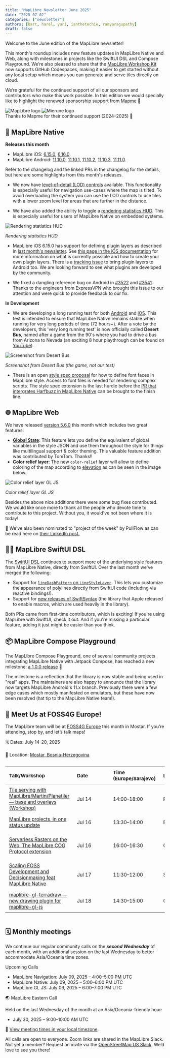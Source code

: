 ```yaml
---
title: "MapLibre Newsletter June 2025"
date: "2025-07-02"
categories: ["newsletter"]
authors: [bart, harel, yuri, ianthetechie, ramyaragupathy]
draft: false
---
```



Welcome to the June edition of the MapLibre newsletter!

This month's roundup includes new feature updates in MapLibre Native and Web, along with milestones in projects like the SwiftUI DSL and Compose Playground. We’re also pleased to share that the [MapLibre Workshop Kit](https://github.com/maplibre/workshop) now supports GitHub Codespaces, making it easier to get started without any local setup which means you can generate and serve tiles directly on cloud.

We’re grateful for the continued support of all our sponsors and contributors who make this work possible. In this edition we would specially like to highlight the renewed sponsorship support from [Mapme](https://mapme.com/) 💙

<div
  style={{
    backgroundColor: "white",
    padding: "2rem",
    border: "10px solid #cfd8dc",
    borderRadius: "0",
    marginBottom: "3rem",
    display: "flex",
    justifyContent: "center",
    alignItems: "center",
    gap: "2rem",
    flexWrap: "nowrap",
    overflow: "hidden",
    flexDirection: "column",
  }}
>
  <div
    style={{
      display: "flex",
      justifyContent: "center",
      alignItems: "center",
      gap: "2rem",
      flexWrap: "nowrap",
      width: "100%",
    }}
  >
    <Image
      src={maplibreLogo}
      alt="MapLibre logo"
      style={{
        width: "40%",
        maxWidth: "300px",
        height: "auto",
        objectFit: "contain",
      }}
    />
    <Image
      src={mapmeLogo}
      alt="Mierune logo"
      style={{
        width: "40%",
        maxWidth: "330px",
        height: "auto",
        objectFit: "contain",
      }}
    />
  </div>
  <div
    style={{
      marginTop: "1rem",
      fontSize: "1rem",
      textAlign: "center",
      color: "#263238",
      fontStyle: "italic",
    }}
  >
    Thanks to Mapme for their continued support (2024–2025) 🤝
  </div>
</div>

## 📱 MapLibre Native

**Releases this month**

- MapLibre iOS: [6.15.0](https://github.com/maplibre/maplibre-native/releases/tag/ios-v6.15.0), [6.16.0](https://github.com/maplibre/maplibre-native/releases/tag/ios-v6.16.0).
- MapLibre Android: [11.10.0](https://github.com/maplibre/maplibre-native/releases/tag/android-v11.10.0), [11.10.1](https://github.com/maplibre/maplibre-native/releases/tag/android-v11.10.1), [11.10.2](https://github.com/maplibre/maplibre-native/releases/tag/android-v11.10.2), [11.10.3](https://github.com/maplibre/maplibre-native/releases/tag/android-v11.10.3), [11.11.0](https://github.com/maplibre/maplibre-native/releases/tag/android-v11.11.0).

Refer to the changelog and the linked PRs in the changelog for the details, but here are some highlights from this month's releases.

- We now have [level-of-detail (LOD) controls](https://github.com/maplibre/maplibre-native/pull/2958) available. This functionality is especially useful for navigation use-cases where the map is tilted. To avoid overloading the system you can use the LOD controls to use tiles with a lower zoom level for areas that are further in the distance.

- We have also added the ability to toggle a [rendering statistics HUD](https://maplibre.org/maplibre-native/ios/latest/documentation/maplibre-native-for-ios/renderingstatisticshud/). This is especially useful for users of MapLibre Native on embedded systems.

<div style={{ textAlign: "center" }}>
  <Image
    src={renderingStats}
    style={{
      maxWidth: "300px",
      maxHeight: "600px",
      width: "100%",
      height: "auto",
      display: "inline-block",
    }}
    alt="Rendering statistics HUD"
  />
  <p
    style={{
      fontSize: "0.9rem",
      color: "#555",
      marginTop: "8px",
      fontStyle: "italic",
    }}
  >
    <em>Rendering statistics HUD</em>
  </p>
</div>

- MapLibre iOS 6.15.0 has support for defining plugin layers as described in [last month's newsletter](https://maplibre.org/news/2025-06-02-maplibre-newsletter-may-2025/). See [this page in the iOS documentation](https://maplibre.org/maplibre-native/ios/latest/documentation/maplibre-native-for-ios/pluginlayers) for more information on what is currently possible and how to create your own plugin layers. There is a [tracking issue](https://github.com/maplibre/maplibre-native/issues/3593) to bring plugin layers to Android too. We are looking forward to see what plugins are developed by the community.

- We fixed a dangling reference bug on Android in [#3522](https://github.com/maplibre/maplibre-native/pull/3522) and [#3541](https://github.com/maplibre/maplibre-native/pull/3541). Thanks to the engineers from ExpressVPN who brought this issue to our attention and were quick to provide feedback to our fix.

**In Development**

- We are developing a long running test for both [Android](https://github.com/maplibre/maplibre-native/pull/3512) and [iOS](https://github.com/maplibre/maplibre-native/pull/3592). This test is intended to ensure that MapLibre Native remains stable when running for very long periods of time (72 hours+). After a vote by the developers, this 'very long running test' is now officially called **Desert Bus**, named after a game from the 90's where you had to drive a bus from Arizona to Nevada (an exciting 8 hour playthrough can be found on [YouTube](https://youtu.be/2LtiHla1dNg)).

<div style={{ textAlign: "center" }}>
  <Image
    src={desertBus}
    style={{
      maxWidth: "400px",
      maxHeight: "400px",
      width: "100%",
      height: "auto",
      display: "inline-block",
    }}
    alt="Screenshot from Desert Bus"
  />
  <p
    style={{
      fontSize: "0.9rem",
      color: "#555",
      marginTop: "8px",
      fontStyle: "italic",
    }}
  >
    <em>Screenshot from Desert Bus (the game, not our test)</em>
  </p>
</div>

- There is an open [style spec proposal](https://github.com/maplibre/maplibre-style-spec/pull/1204) for how to define font faces in MapLibre style. Access to font files is needed for rendering complex scripts. The style spec extension is the last hurdle before the [PR that intergrates Harfbuzz in MapLibre Native](https://github.com/maplibre/maplibre-native/pull/1439) can be brought to the finish line.

## 🌐 MapLibre Web

We have released [version 5.6.0](https://github.com/maplibre/maplibre-gl-js/releases/tag/v5.6.0) this month which includes two great features:

- [**Global State**](https://maplibre.org/maplibre-style-spec/state/): This feature lets you define the equivalent of global variables in the style JSON and use them throughout the style for things like multilingual support & color theming. This valuable feature addition was contributed by TomTom. Thanks!!
- **Color relief layer**: The new `color-relief` layer will allow to define coloring of the map according to [elevation](https://maplibre.org/maplibre-style-spec/expressions/#color-relief) as can be seen in the image below.

<div style={{ textAlign: "center" }}>
  <Image
    src={colorRelief}
    style={{
      maxWidth: "400px",
      maxHeight: "800px",
      width: "100%",
      height: "auto",
      display: "inline-block",
    }}
    alt="Color relief layer GL JS"
  />
  <p
    style={{
      fontSize: "0.9rem",
      color: "#555",
      marginTop: "8px",
      fontStyle: "italic",
    }}
  >
    <em>Color relief layer GL JS</em>
  </p>
</div>

Besides the above nice additions there were some bug fixes contributed.
We would like once more to thank all the people who devote time to contribute to this project. Without you, it would've not been where it is today!

🎉 We've also been nominated to "project of the week" by PullFlow as can be read here on [their LinkedIn post.](https://www.linkedin.com/posts/pullflow_developerexperience-opensource-webmapping-activity-7339305562985086976-tuR3)

## 🧑‍💻 MapLibre SwiftUI DSL

The [SwiftUI DSL](https://github.com/maplibre/swiftui-dsl) continues to support more of the underlying style features from MapLibre Native, directly from SwiftUI. Over the last month we've merged the following:

- Support for [`lineDashPattern` on `LineStyleLayer`](https://github.com/maplibre/swiftui-dsl/pull/94). This lets you customize the appearance of polylines directly from SwiftUI code (including via reactive bindings!).
- Support for [new releases of SwiftSyntax](https://github.com/maplibre/swiftui-dsl/pull/93) (the library that Apple released to enable macros, which are used heavily in the library).

Both PRs came from first-time contributors, which is exciting! If you're using MapLibre with SwiftUI, check it out. And if you're missing a particular feature, adding it just might be easier than you think.

## 📦 MapLibre Compose Playground

The MapLibre Compose Playground, one of several community projects integrating MapLibre Native with Jetpack Compose, has reached a new milestone: [a 1.0.0 release](https://github.com/Rallista/maplibre-compose-playground/releases/tag/1.0.0) 🎉

The milestone is a reflection that the library is now stable and being used in "real" apps. The maintainers are also happy to announce that the library now targets MapLibre Android's 11.x branch. Previously there were a few edge cases which mostly manifested on emulators, but these have now been resolved (hat tip to the MapLibre Native team!).

## 👥 Meet Us at FOSS4G Europe!

The MapLibre team will be at [FOSS4G Europe](https://2025.europe.foss4g.org/) this month in Mostar. If you’re attending, stop by, and let’s talk maps!

🗓️ Dates: July 14-20, 2025 <br></br>
📍 Location: [Mostar, Bosnia-Herzegovina](https://www.openstreetmap.org/relation/8480923)

<div style="overflow-x: auto;">
  <table style="width: 100%; border-collapse: collapse; font-size: 0.95rem; min-width: 600px;">
    <thead>
      <tr>
        <th style="border-bottom: 1px solid #ccc; text-align: left; padding: 8px 12px;">
          Talk/Workshop
        </th>
        <th style="border-bottom: 1px solid #ccc; text-align: left; padding: 8px 12px; min-width: 90px;">
          Date
        </th>
        <th style="border-bottom: 1px solid #ccc; text-align: left; padding: 8px 12px;">
          Time (Europe/Sarajevo)
        </th>
        <th style="border-bottom: 1px solid #ccc; text-align: left; padding: 8px 12px;">
          Location
        </th>
        <th style="border-bottom: 1px solid #ccc; text-align: left; padding: 8px 12px;">
          Presenter
        </th>
      </tr>
    </thead>
    <tbody>
      <tr>
        <td style="padding: 8px 12px;">
          <a href="https://talks.osgeo.org/foss4g-europe-2025-workshops/talk/M9888F/">
            Tile serving with MapLibre/Martin/Planetiler — base and overlays
            (Workshop)
          </a>
        </td>
        <td style="padding: 8px 12px; min-width: 90px;">Jul 14</td>
        <td style="padding: 8px 12px;">14:00–18:00</td>
        <td style="padding: 8px 12px;">PL14</td>
        <td style="padding: 8px 12px;">Yuri Astrakhan</td>
      </tr>
      <tr>
        <td style="padding: 8px 12px;">
          <a href="https://talks.osgeo.org/foss4g-europe-2025/talk/G7WVWY/">
            MapLibre projects, in one status update
          </a>
        </td>
        <td style="padding: 8px 12px; min-width: 90px;">Jul 16</td>
        <td style="padding: 8px 12px;">13:30–14:00</td>
        <td style="padding: 8px 12px;">EL11</td>
        <td style="padding: 8px 12px;">Yuri Astrakhan</td>
      </tr>
      <tr>
        <td style="padding: 8px 12px;">
          <a href="https://talks.osgeo.org/foss4g-europe-2025/talk/989LUY/">
            Serverless Rasters on the Web: The MapLibre COG Protocol extension
          </a>
        </td>
        <td style="padding: 8px 12px; min-width: 90px;">Jul 16</td>
        <td style="padding: 8px 12px;">16:00–16:30</td>
        <td style="padding: 8px 12px;">CA01</td>
        <td style="padding: 8px 12px;">Marti Pericay, Oscar Fonts</td>
      </tr>
      <tr>
        <td style="padding: 8px 12px;">
          <a href="https://talks.osgeo.org/foss4g-europe-2025/talk/WMYSPU/">
            Scaling FOSS Development and Decisionmaking feat MapLibre Native
          </a>
        </td>
        <td style="padding: 8px 12px; min-width: 90px;">Jul 17</td>
        <td style="padding: 8px 12px;">11:30–12:00</td>
        <td style="padding: 8px 12px;">SA02</td>
        <td style="padding: 8px 12px;">Bart Louwers</td>
      </tr>
      <tr>
        <td style="padding: 8px 12px;">
          <a href="https://talks.osgeo.org/foss4g-europe-2025/talk/UTUW8Z/">
            maplibre-gl-terradraw — new drawing plugin for maplibre-gl-js
          </a>
        </td>
        <td style="padding: 8px 12px; min-width: 90px;">Jul 18</td>
        <td style="padding: 8px 12px;">14:30–15:00</td>
        <td style="padding: 8px 12px;">CA01</td>
        <td style="padding: 8px 12px;">Jin Igarashi</td>
      </tr>
    </tbody>
  </table>
</div>

## 🗓️ Monthly meetings

We continue our regular community calls on the _**second Wednesday**_ of each month, with an additional session on the last Wednesday to better accommodate Asia/Oceania time zones.

Upcoming Calls

- MapLibre Navigation: July 09, 2025 – 4:00–5:00 PM UTC
- MapLibre Native: July 09, 2025 – 5:00–6:00 PM UTC
- MapLibre GL JS: July 09, 2025 – 6:00–7:00 PM UTC

🌏 MapLibre Eastern Call

Held on the last Wednesday of the month at an Asia/Oceania-friendly hour:

- July 30, 2025 – 9:00–10:00 AM UTC

🔗 [View meeting times in your local timezone](https://notime.zone/OUDtdgeUfJKXH).

All calls are open to everyone. Zoom links are shared in the MapLibre Slack.
Not yet a member? Request an invite via the [OpenStreetMap US Slack](https://slack.openstreetmap.us/).
We’d love to see you there!
